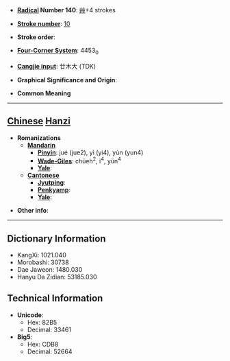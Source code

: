 * '''[[Wiktionary:Chinese radical index| Radical]] Number 140''': [[Wiktionary:Chinese radical index 艸|艸]]+4 strokes

* '''[[Wiktionary:Chinese total strokes index|Stroke number]]''': [[Wiktionary:Chinese total strokes index 10|10]]

* '''Stroke order''': 

* '''[[Wiktionary:Chinese four corner index|Four-Corner System]]''': 4453<sub>0</sub>

* '''[[Wiktionary:Chinese Cangjie index|Cangjie input]]''': 廿木大 (TDK)

* '''Graphical Significance and Origin''': 

* '''Common Meaning'''

----

== [[Chinese]] [[Hanzi]] ==

* '''Romanizations'''
** '''[[Mandarin]]'''
*** '''[[Pinyin]]''': jué (jue2), yì (yi4), yùn (yun4)
*** '''[[Wade-Giles]]''': chüeh<sup>2</sup>, i<sup>4</sup>, yün<sup>4</sup>
*** '''[[Yale]]''': 
** '''[[Cantonese]]'''
*** '''[[Jyutping]]''':
*** '''[[Penkyamp]]''': 
*** '''[[Yale]]''': 

* '''Other info''': 

----

== Dictionary Information ==

* KangXi: 1021.040
* Morobashi: 30738
* Dae Jaweon: 1480.030
* Hanyu Da Zidian: 53185.030

== Technical Information ==

* '''Unicode''':
** Hex: 82B5
** Decimal: 33461
* '''Big5''':
** Hex: CDB8
** Decimal: 52664
